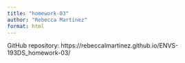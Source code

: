 ```yaml
---
title: "homework-03"
author: "Rebecca Martinez"
format: html
---
```


GitHub repository: https://rebeccalmartinez.github.io/ENVS-193DS_homework-03/


```r

```


